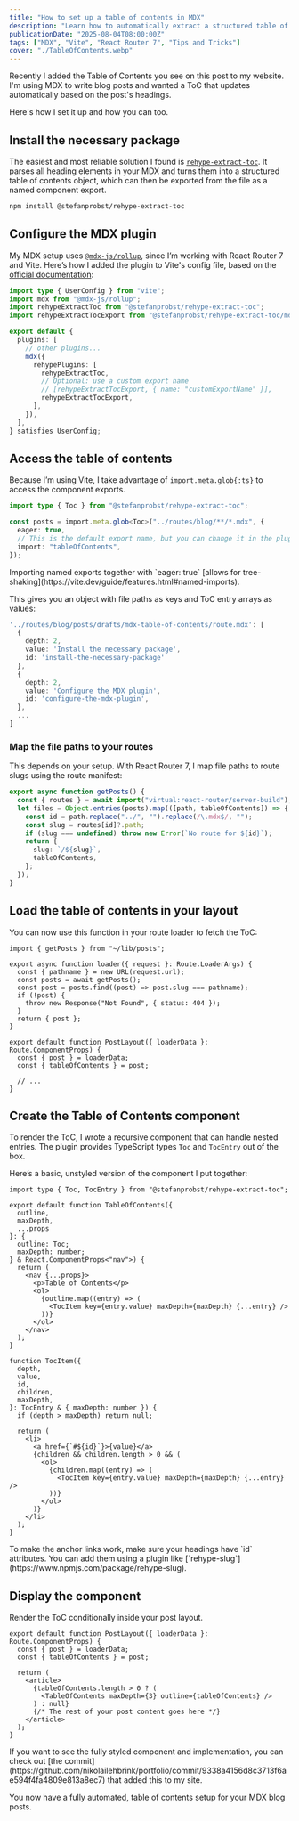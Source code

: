 ```yaml
---
title: "How to set up a table of contents in MDX"
description: "Learn how to automatically extract a structured table of contents from MDX posts using rehype plugins, Vite, and TypeScript."
publicationDate: "2025-08-04T08:00:00Z"
tags: ["MDX", "Vite", "React Router 7", "Tips and Tricks"]
cover: "./TableOfContents.webp"
---
```



Recently I added the Table of Contents you see on this post to my website. I'm using MDX to write blog posts and wanted a ToC that updates automatically based on the post's headings.

Here's how I set it up and how you can too.

## Install the necessary package

The easiest and most reliable solution I found is [`rehype-extract-toc`](https://github.com/stefanprobst/rehype-extract-toc). It parses all heading elements in your MDX and turns them into a structured table of contents object, which can then be exported from the file as a named component export.

```bash
npm install @stefanprobst/rehype-extract-toc
```

## Configure the MDX plugin

My MDX setup uses [`@mdx-js/rollup`](https://mdxjs.com/packages/rollup/), since I’m working with React Router 7 and Vite. Here’s how I added the plugin to Vite's config file, based on the [official documentation](https://github.com/stefanprobst/rehype-extract-toc?tab=readme-ov-file#how-to-use-with-mdx):

```ts filename="vite.config.ts"
import type { UserConfig } from "vite";
import mdx from "@mdx-js/rollup";
import rehypeExtractToc from "@stefanprobst/rehype-extract-toc";
import rehypeExtractTocExport from "@stefanprobst/rehype-extract-toc/mdx";

export default {
  plugins: [
    // other plugins...
    mdx({
      rehypePlugins: [
        rehypeExtractToc,
        // Optional: use a custom export name
        // [rehypeExtractTocExport, { name: "customExportName" }],
        rehypeExtractTocExport,
      ],
    }),
  ],
} satisfies UserConfig;
```

## Access the table of contents

Because I’m using Vite, I take advantage of `import.meta.glob{:ts}` to access the component exports.

```ts filename="app/lib/posts.ts" showLineNumbers
import type { Toc } from "@stefanprobst/rehype-extract-toc";

const posts = import.meta.glob<Toc>("../routes/blog/**/*.mdx", {
  eager: true,
  // This is the default export name, but you can change it in the plugin config (see above)
  import: "tableOfContents",
});
```

<Alert type="tip">
  Importing named exports together with `eager: true` [allows for
  tree-shaking](https://vite.dev/guide/features.html#named-imports).
</Alert>

This gives you an object with file paths as keys and ToC entry arrays as values:

```ts
'../routes/blog/posts/drafts/mdx-table-of-contents/route.mdx': [
  {
    depth: 2,
    value: 'Install the necessary package',
    id: 'install-the-necessary-package'
  },
  {
    depth: 2,
    value: 'Configure the MDX plugin',
    id: 'configure-the-mdx-plugin',
  },
  ...
]
```

### Map the file paths to your routes

This depends on your setup. With React Router 7, I map file paths to route slugs using the route manifest:

```ts filename="app/lib/posts.ts" showLineNumbers=8
export async function getPosts() {
  const { routes } = await import("virtual:react-router/server-build");
  let files = Object.entries(posts).map(([path, tableOfContents]) => {
    const id = path.replace("../", "").replace(/\.mdx$/, "");
    const slug = routes[id]?.path;
    if (slug === undefined) throw new Error(`No route for ${id}`);
    return {
      slug: `/${slug}`,
      tableOfContents,
    };
  });
}
```

## Load the table of contents in your layout

You can now use this function in your route loader to fetch the ToC:

```tsx filename="app/routes/blog/layout.tsx" showLineNumbers
import { getPosts } from "~/lib/posts";

export async function loader({ request }: Route.LoaderArgs) {
  const { pathname } = new URL(request.url);
  const posts = await getPosts();
  const post = posts.find((post) => post.slug === pathname);
  if (!post) {
    throw new Response("Not Found", { status: 404 });
  }
  return { post };
}

export default function PostLayout({ loaderData }: Route.ComponentProps) {
  const { post } = loaderData;
  const { tableOfContents } = post;

  // ...
}
```

## Create the Table of Contents component

To render the ToC, I wrote a recursive component that can handle nested entries. The plugin provides TypeScript types `Toc` and `TocEntry` out of the box.

Here’s a basic, unstyled version of the component I put together:

```tsx filename="app/components/TableOfContents.tsx" showLineNumbers
import type { Toc, TocEntry } from "@stefanprobst/rehype-extract-toc";

export default function TableOfContents({
  outline,
  maxDepth,
  ...props
}: {
  outline: Toc;
  maxDepth: number;
} & React.ComponentProps<"nav">) {
  return (
    <nav {...props}>
      <p>Table of Contents</p>
      <ol>
        {outline.map((entry) => (
          <TocItem key={entry.value} maxDepth={maxDepth} {...entry} />
        ))}
      </ol>
    </nav>
  );
}

function TocItem({
  depth,
  value,
  id,
  children,
  maxDepth,
}: TocEntry & { maxDepth: number }) {
  if (depth > maxDepth) return null;

  return (
    <li>
      <a href={`#${id}`}>{value}</a>
      {children && children.length > 0 && (
        <ol>
          {children.map((entry) => (
            <TocItem key={entry.value} maxDepth={maxDepth} {...entry} />
          ))}
        </ol>
      )}
    </li>
  );
}
```

<Alert type="warning">
  To make the anchor links work, make sure your headings have `id` attributes.
  You can add them using a plugin like
  [`rehype-slug`](https://www.npmjs.com/package/rehype-slug).
</Alert>

## Display the component

Render the ToC conditionally inside your post layout.

```tsx filename="app/routes/blog/layout.tsx" showLineNumbers=14
export default function PostLayout({ loaderData }: Route.ComponentProps) {
  const { post } = loaderData;
  const { tableOfContents } = post;

  return (
    <article>
      {tableOfContents.length > 0 ? (
        <TableOfContents maxDepth={3} outline={tableOfContents} />
      ) : null}
      {/* The rest of your post content goes here */}
    </article>
  );
}
```

<Alert type="tip">
  If you want to see the fully styled component and implementation, you can
  check out [the
  commit](https://github.com/nikolailehbrink/portfolio/commit/9338a4156d8c3713f6ae594f4fa4809e813a8ec7)
  that added this to my site.
</Alert>

You now have a fully automated, table of contents setup for your MDX blog posts.
